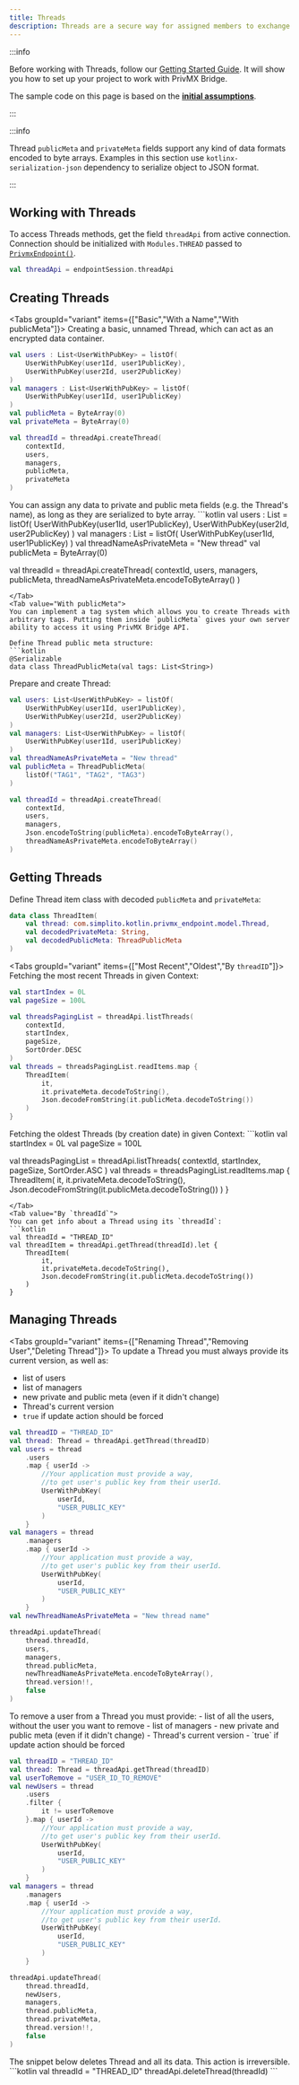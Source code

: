 ```yaml
---
title: Threads
description: Threads are a secure way for assigned members to exchange encrypted messages.
---
```




:::info

Before working with Threads, follow our [Getting Started Guide](./introduction). It will show you how to set up your project to work with PrivMX Bridge.

The sample code on this page is based on the **[initial assumptions](./introduction#initial-assumptions)**.

:::


:::info

Thread `publicMeta` and `privateMeta` fields support any kind of data formats encoded to byte arrays. 
Examples in this section use `kotlinx-serialization-json` dependency to serialize object to JSON format.

:::

## Working with Threads

To access Threads methods, get the field `threadApi` from active connection. Connection should be initialized with `Modules.THREAD` passed to [`PrivmxEndpoint()`](/reference/kotlin/privmx-endpoint-extra/com.simplito.kotlin.privmx_endpoint_extra.lib/-privmx-endpoint/-privmx-endpoint.html).

```kotlin
val threadApi = endpointSession.threadApi
```

## Creating Threads

<Tabs groupId="variant" items={["Basic","With a Name","With publicMeta"]}>
<Tab value="basic" label="Basic">
Creating a basic, unnamed Thread, which can act as an encrypted data container.
```kotlin
val users : List<UserWithPubKey> = listOf(
    UserWithPubKey(user1Id, user1PublicKey),
    UserWithPubKey(user2Id, user2PublicKey)
)
val managers : List<UserWithPubKey> = listOf(
    UserWithPubKey(user1Id, user1PublicKey)
)
val publicMeta = ByteArray(0)
val privateMeta = ByteArray(0)

val threadId = threadApi.createThread(
    contextId,
    users,
    managers,
    publicMeta,
    privateMeta
)
```
</Tab>

<Tab value="With a Name">
You can assign any data to private and public meta fields (e.g. the Thread's name), as long as they are serialized to byte array.
```kotlin
val users : List<UserWithPubKey> = listOf(
    UserWithPubKey(user1Id, user1PublicKey),
    UserWithPubKey(user2Id, user2PublicKey)
)
val managers : List<UserWithPubKey> = listOf(
    UserWithPubKey(user1Id, user1PublicKey)
)
val threadNameAsPrivateMeta = "New thread"
val publicMeta = ByteArray(0)

val threadId = threadApi.createThread(
    contextId,
    users,
    managers,
    publicMeta,
    threadNameAsPrivateMeta.encodeToByteArray()
)
```
</Tab>
<Tab value="With publicMeta">
You can implement a tag system which allows you to create Threads with arbitrary tags. Putting them inside `publicMeta` gives your own server ability to access it using PrivMX Bridge API.

Define Thread public meta structure:
```kotlin
@Serializable
data class ThreadPublicMeta(val tags: List<String>)
```

Prepare and create Thread:
```kotlin
val users: List<UserWithPubKey> = listOf(
    UserWithPubKey(user1Id, user1PublicKey),
    UserWithPubKey(user2Id, user2PublicKey)
)
val managers: List<UserWithPubKey> = listOf(
    UserWithPubKey(user1Id, user1PublicKey)
)
val threadNameAsPrivateMeta = "New thread"
val publicMeta = ThreadPublicMeta(
    listOf("TAG1", "TAG2", "TAG3")
)

val threadId = threadApi.createThread(
    contextId,
    users,
    managers,
    Json.encodeToString(publicMeta).encodeToByteArray(),
    threadNameAsPrivateMeta.encodeToByteArray()
)
```
</Tab>
</Tabs>

## Getting Threads

Define Thread item class with decoded `publicMeta` and `privateMeta`:
```kotlin
data class ThreadItem(
    val thread: com.simplito.kotlin.privmx_endpoint.model.Thread,
    val decodedPrivateMeta: String,
    val decodedPublicMeta: ThreadPublicMeta
)
```

<Tabs groupId="variant" items={["Most Recent","Oldest","By `threadID`"]}>
<Tab  label="Most Recent">
Fetching the most recent Threads in given Context:
```kotlin
val startIndex = 0L
val pageSize = 100L

val threadsPagingList = threadApi.listThreads(
    contextId,
    startIndex,
    pageSize,
    SortOrder.DESC
)
val threads = threadsPagingList.readItems.map {
    ThreadItem(
        it,
        it.privateMeta.decodeToString(),
        Json.decodeFromString(it.publicMeta.decodeToString())
    )
}
```
</Tab>

<Tab value="oldest" label="Oldest">
Fetching the oldest Threads (by creation date) in given Context:
```kotlin
val startIndex = 0L
val pageSize = 100L

val threadsPagingList = threadApi.listThreads(
    contextId,
    startIndex,
    pageSize,
    SortOrder.ASC
)
val threads = threadsPagingList.readItems.map {
    ThreadItem(
        it,
        it.privateMeta.decodeToString(),
        Json.decodeFromString(it.publicMeta.decodeToString())
    )
}
```
</Tab>
<Tab value="By `threadId`">
You can get info about a Thread using its `threadId`:
```kotlin
val threadId = "THREAD_ID"
val threadItem = threadApi.getThread(threadId).let {
    ThreadItem(
        it,
        it.privateMeta.decodeToString(),
        Json.decodeFromString(it.publicMeta.decodeToString())
    )
}
```
</Tab>
</Tabs>


## Managing Threads

<Tabs groupId="variant" items={["Renaming Thread","Removing User","Deleting Thread"]}>
<Tab value="Renaming Thread">
To update a Thread you must always provide its current version, as well as:
- list of users
- list of managers
- new private and public meta (even if it didn't change)
- Thread's current version
- `true` if update action should be forced

```kotlin
val threadID = "THREAD_ID"
val thread: Thread = threadApi.getThread(threadID)
val users = thread
    .users
    .map { userId ->
        //Your application must provide a way,
        //to get user's public key from their userId.
        UserWithPubKey(
            userId,
            "USER_PUBLIC_KEY"
        )
    }
val managers = thread
    .managers
    .map { userId ->
        //Your application must provide a way,
        //to get user's public key from their userId.
        UserWithPubKey(
            userId,
            "USER_PUBLIC_KEY"
        )
    }
val newThreadNameAsPrivateMeta = "New thread name"

threadApi.updateThread(
    thread.threadId,
    users,
    managers,
    thread.publicMeta,
    newThreadNameAsPrivateMeta.encodeToByteArray(),
    thread.version!!,
    false
)
```
</Tab>

<Tab value="Removing User">
To remove a user from a Thread you must provide:
- list of all the users, without the user you want to remove
- list of managers
- new private and public meta (even if it didn't change)
- Thread's current version
- `true` if update action should be forced

```kotlin
val threadID = "THREAD_ID"
val thread: Thread = threadApi.getThread(threadID)
val userToRemove = "USER_ID_TO_REMOVE"
val newUsers = thread
    .users
    .filter {
        it != userToRemove
    }.map { userId ->
        //Your application must provide a way,
        //to get user's public key from their userId.
        UserWithPubKey(
            userId,
            "USER_PUBLIC_KEY"
        )
    }
val managers = thread
    .managers
    .map { userId ->
        //Your application must provide a way,
        //to get user's public key from their userId.
        UserWithPubKey(
            userId,
            "USER_PUBLIC_KEY"
        )
    }

threadApi.updateThread(
    thread.threadId,
    newUsers,
    managers,
    thread.publicMeta,
    thread.privateMeta,
    thread.version!!,
    false
)
```
</Tab>

<Tab value="Deleting Thread">
The snippet below deletes Thread and all its data. This action is irreversible.
```kotlin
val threadId = "THREAD_ID"
threadApi.deleteThread(threadId)
```
</Tab>

</Tabs>